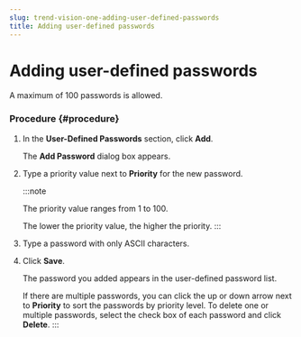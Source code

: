 ```yaml
---
slug: trend-vision-one-adding-user-defined-passwords
title: Adding user-defined passwords
---
```

# Adding user-defined passwords

A maximum of 100 passwords is allowed.

### Procedure {#procedure}

1.  In the **User-Defined Passwords** section, click **Add**.

    The **Add Password** dialog box appears.

2.  Type a priority value next to **Priority** for the new password.

    :::note

    The priority value ranges from 1 to 100.

    The lower the priority value, the higher the priority.
    :::

3.  Type a password with only ASCII characters.

4.  Click **Save**.

    The password you added appears in the user-defined password list.

    If there are multiple passwords, you can click the up or down arrow next to **Priority** to sort the passwords by priority level. To delete one or multiple passwords, select the check box of each password and click **Delete**.
:::
